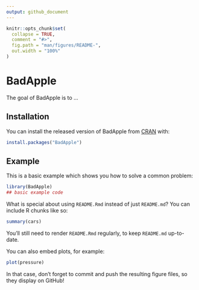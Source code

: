 ```yaml
---
output: github_document
---
```


<!-- README.md is generated from README.Rmd. Please edit that file -->

```r
knitr::opts_chunk$set(
  collapse = TRUE,
  comment = "#>",
  fig.path = "man/figures/README-",
  out.width = "100%"
)
```

# BadApple

<!-- badges: start -->
<!-- badges: end -->

The goal of BadApple is to ...

## Installation

You can install the released version of BadApple from [CRAN](https://CRAN.R-project.org) with:

``` r
install.packages("BadApple")
```

## Example

This is a basic example which shows you how to solve a common problem:

```r
library(BadApple)
## basic example code
```

What is special about using `README.Rmd` instead of just `README.md`? You can include R chunks like so:

```r
summary(cars)
```

You'll still need to render `README.Rmd` regularly, to keep `README.md` up-to-date.

You can also embed plots, for example:

```r
plot(pressure)
```

In that case, don't forget to commit and push the resulting figure files, so they display on GitHub!
